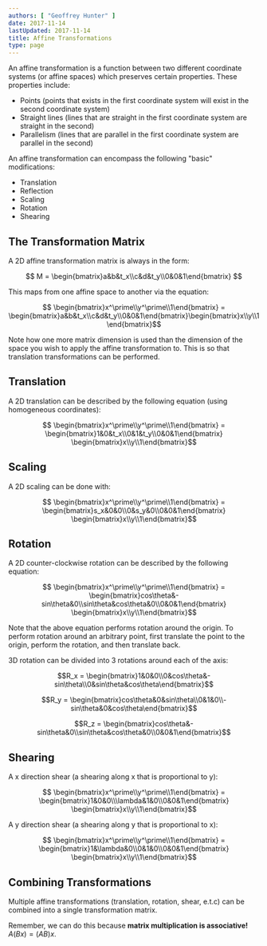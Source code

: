 ```yaml
---
authors: [ "Geoffrey Hunter" ]
date: 2017-11-14
lastUpdated: 2017-11-14
title: Affine Transformations
type: page
---
```


An affine transformation is a function between two different coordinate systems (or affine spaces) which preserves certain properties. These properties include:

* Points (points that exists in the first coordinate system will exist in the second coordinate system)
* Straight lines (lines that are straight in the first coordinate system are straight in the second)
* Parallelism (lines that are parallel in the first coordinate system are parallel in the second)

An affine transformation can encompass the following "basic" modifications:

* Translation
* Reflection
* Scaling
* Rotation
* Shearing

## The Transformation Matrix

A 2D affine transformation matrix is always in the form:

$$ M = \begin{bmatrix}a&b&t_x\\c&d&t_y\\0&0&1\end{bmatrix} $$

This maps from one affine space to another via the equation:

$$ \begin{bmatrix}x^\prime\\y^\prime\\1\end{bmatrix} = \begin{bmatrix}a&b&t_x\\c&d&t_y\\0&0&1\end{bmatrix}\begin{bmatrix}x\\y\\1\end{bmatrix}$$

Note how one more matrix dimension is used than the dimension of the space you wish to apply the affine transformation to. This is so that translation transformations can be performed.

## Translation

A 2D translation can be described by the following equation (using homogeneous coordinates):

$$ \begin{bmatrix}x^\prime\\y^\prime\\1\end{bmatrix} = \begin{bmatrix}1&0&t_x\\0&1&t_y\\0&0&1\end{bmatrix} \begin{bmatrix}x\\y\\1\end{bmatrix}$$

## Scaling

A 2D scaling can be done with:

$$ \begin{bmatrix}x^\prime\\y^\prime\\1\end{bmatrix} = \begin{bmatrix}s_x&0&0\\0&s_y&0\\0&0&1\end{bmatrix} \begin{bmatrix}x\\y\\1\end{bmatrix}$$

## Rotation

A 2D counter-clockwise rotation can be described by the following equation:

$$ \begin{bmatrix}x^\prime\\y^\prime\\1\end{bmatrix} = \begin{bmatrix}cos\theta&-sin\theta&0\\sin\theta&cos\theta&0\\0&0&1\end{bmatrix} \begin{bmatrix}x\\y\\1\end{bmatrix}$$

Note that the above equation performs rotation around the origin. To perform rotation around an arbitrary point, first translate the point to the origin, perform the rotation, and then translate back.

3D rotation can be divided into 3 rotations around each of the axis:

$$R_x = \begin{bmatrix}1&0&0\\0&cos\theta&-sin\theta\\0&sin\theta&cos\theta\end{bmatrix}$$

$$R_y = \begin{bmatrix}cos\theta&0&sin\theta\\0&1&0\\-sin\theta&0&cos\theta\end{bmatrix}$$

$$R_z = \begin{bmatrix}cos\theta&-sin\theta&0\\sin\theta&cos\theta&0\\0&0&1\end{bmatrix}$$

## Shearing

A x direction shear (a shearing along x that is proportional to y):

$$ \begin{bmatrix}x^\prime\\y^\prime\\1\end{bmatrix} = \begin{bmatrix}1&0&0\\\lambda&1&0\\0&0&1\end{bmatrix} \begin{bmatrix}x\\y\\1\end{bmatrix}$$

A y direction shear (a shearing along y that is proportional to x):

$$ \begin{bmatrix}x^\prime\\y^\prime\\1\end{bmatrix} = \begin{bmatrix}1&\lambda&0\\0&1&0\\0&0&1\end{bmatrix} \begin{bmatrix}x\\y\\1\end{bmatrix}$$

## Combining Transformations

Multiple affine transformations (translation, rotation, shear, e.t.c) can be combined into a single transformation matrix.

Remember, we can do this because **matrix multiplication is associative!** $A(Bx) = (AB)x$.
